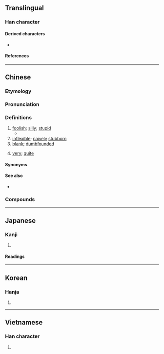 {{also|儍}}
{{character info/new}}
==Translingual==

===Han character===
{{Han char|rn=9|rad=人|as=11|sn=13|four=26247|canj=OHCE|ids=⿰亻𡕩}}

====Derived characters====
* {{l|mul|[[𠿬]]}}

====References====
{{Han ref|kx=0115.060|dkj=01034|dj=0245.040|hdz=10212.030|uh=50BB}}

----

==Chinese==
{{zh-forms|alt=儍}}

===Etymology===
{{rfe|zh}}

===Pronunciation===
{{zh-pron
|m=shǎ
|m-s=sa3
|c=so4
|c-t=so4
|g=sa3
|h=pfs=sá;gd=so2
|j=sa2
|mb=sá
|md=să
|mn=ml:sâ/xm:sá
|mn-t=sa6
|w=2sa
|x=sa3
|mc=y
|oc=y
|cat=a,m:adv,n
}}

===Definitions===
{{zh-hanzi}}

# [[foolish]]; [[silly]]; [[stupid]]
#* {{zh-x|邊個 話 我 傻，我 請 佢 食 燒鵝{ngo4-2}|Whoever says I'm '''silly''', I'll treat them with roast goose.|C|ref={{lang|zh|邊個話我傻}} (a traditional song)}}
# [[inflexible]]; [[naïvely]] [[stubborn]]
# [[blank]]; [[dumbfounded]]
# {{lb|zh|dialectal Mandarin|including|Tianjin}} [[very]]; [[quite]]

====Synonyms====
{{zh-dial}}
{{zh-dial|很}}

====See also====
* {{zh-l|蠢|stupid}}

===Compounds===
{{zh-der|傻屄|傻瓜|傻乎乎|傻事|傻勁|傻勁兒|傻呵呵|傻大頭|傻子|傻孩子|傻小子|傻帽兒|傻楞楞|傻樂|傻氣|傻瓜相機|傻眼|傻笑|傻蛋|傻裡傻氣|傻角|傻里傻氣|傻頭傻腦|傻話|楞楞傻傻|痴傻|瘋瘋傻傻|裝傻|裝瘋賣傻|傻不楞登|傻人|傻傻忽忽|傻兒凹|傻呼呼|傻喝喝|傻屌|傻心眼|傻敦敦|傻漢|傻瓜蛋|傻登登|傻白|傻相|傻眉楞眼|傻虎虎|傻裏傻氣|傻裏八機|傻裏巴機|愚傻|憨傻|裝痴作傻|裝痴賣傻|裝瘋作傻|裝聾賣傻|風傻|風風傻傻|傻瓜乾麵|傻瓜機|傻人有傻福|冒傻氣|呆傻|犯傻|發傻|詐傻|詐傻扮懵|詐癲扮傻|裝傻扮懵|傻妹|傻女|傻仔|傻更更|傻傻更更|傻佬|大傻|睬佢都傻|傻婆|傻豬|扮傻}}

{{zh-cat|Elementary}}

----

==Japanese==

===Kanji===
{{ja-kanji|grade=|rs=人11}}

# {{rfdef|ja|sort=人11}}

====Readings====
{{ja-readings
|goon=さ
|kanon=さ
}}

----

==Korean==

===Hanja===
{{ko-hanja|사}}

# {{rfdef|ko|sort=人11}}

----

==Vietnamese==

===Han character===
{{vi-readings|reading=[[xoạ]], [[xoe]]|rs=人11}}

# {{rfdef|vi|sort=人11}}